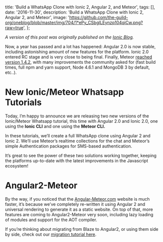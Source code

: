 
  title: 'Build a WhatsApp Clone with Ionic 2, Angular 2, and Meteor',
  tags: [],
  date: '2016-11-30',
  description: 'Build a WhatsApp Clone with Ionic 2, Angular 2, and Meteor',
  image:
    'https://github.com/the-guild-org/oneblog/blob/master/img/704/1*ePy_CSbglLEynzp104qiCw.png?raw=true',
};


_A version of this post was originally published on the [Ionic Blog](http://blog.ionic.io/build-a-whatsapp-clone-with-ionic-2-angular-2-and-meteor/)._

Now, a year has passed and a lot has happened: Angular 2.0 is now stable, including astonishing amount of new features for the platform. Ionic 2.0 entered RC stage and is very close to being final. Finally, Meteor [reached version 1.4.2](http://info.meteor.com/blog/announcing-meteor-1.4.2), with many improvements the community asked for (fast build times, full npm and yarn support, Node 4.6.1 and MongoDB 3 by default, etc..).

# New Ionic/Meteor Whatsapp Tutorials

Today, I’m happy to announce we are releasing two new versions of the Ionic/Meteor Whatsapp tutorial, this time with Angular 2.0 and Ionic 2.0, one using the **Ionic CLI** and one using the **Meteor CLI.**

In these tutorials, we’ll create a full WhatsApp clone using Angular 2 and Ionic 2. We’ll use Meteor’s realtime collections for the chat and Meteor’s simple Authentication packages for SMS-based authentication.

It’s great to see the power of these two solutions working together, keeping the platforms up-to-date with the latest improvements in the Javascript ecosystem!

# Angular2-Meteor

By the way, if you noticed that the [Angular-Meteor.com](https://angular-meteor.com/) website is much faster, it’s because we’ve completely re-written it using Angular 2 and universal rendering to generate it as a static website. On top of that, more features are coming to Angular2-Meteor very soon, including lazy loading of modules and support for the AOT compiler.

If you’re thinking about migrating from Blaze to Angular2, or using them side by side, check out our [migration tutorial here](https://angular-meteor.com/tutorials/migration/angular2/introduction).
